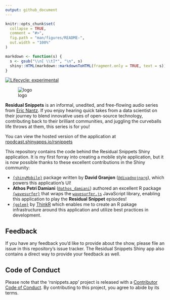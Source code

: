 ```yaml
---
output: github_document
---
```


<!-- README.md is generated from README.Rmd. Please edit that file -->

```r
knitr::opts_chunk$set(
  collapse = TRUE,
  comment = "#>",
  fig.path = "man/figures/README-",
  out.width = "100%"
)

markdown <- function(s) {
  s <- gsub("\\n[ \\t]*", "\n", s)
  shiny::HTML(markdown::markdownToHTML(fragment.only = TRUE, text = s))
}
```

<!-- badges: start -->
[![Lifecycle: experimental](https://img.shields.io/badge/lifecycle-experimental-orange.svg)](https://www.tidyverse.org/lifecycle/#experimental)
<!-- badges: end -->

![logo](https://s3.amazonaws.com/rsnippets.show/residual_snippets_mobile.jpg)

**Residual Snippets** is an informal, unedited, and free-flowing audio series from [Eric Nantz](https://github.com/rpodcast).  If you enjoy hearing quick takes from a data scientist on their journey to blend innovative uses of open-source technology, contributing back to their brilliant communities, and juggling the curveballs life throws at them, this series is for you!

You can view the hosted version of the application at [rpodcast.shinyapps.io/rsnippets](https://rpodcast.shinyapps.io/rsnippets)

This repository contains the code behind the Residual Snippets Shiny application. It is my first forray into creating a mobile style application, but it is now possible thanks to these excellent contributions in the Shiny community:

* [`{shinyMobile}`](https://rinterface.github.io/shinyMobile/index.html) package written by __David Granjon__ ([`@divadnojnarg`](https://twitter.com/divadnojnarg)), which powers this application's UI!
* __Athos Petri Damiani__ ([`@athos_damiani`](https://twitter.com/athos_damiani)) authored an excellent R package [`{wavesurfer}`](https://github.com/Athospd/wavesurfer) that wraps the [`wavesurfer.js`](https://wavesurfer-js.org/) JavaScript library, enabling this application to play the __Residual Snippet__ episodes!
* [`{golem}`](https://thinkr-open.github.io/golem/) by [ThinkR](https://thinkr.fr/) which enables me to create an R pakage infrastructure around this application and utilize best practices in development.

## Feedback

If you have any feedback you'd like to provide about the show, please file an issue in this repository's issue tracker.  The Residual Snippets Shiny app also contains a direct way to provide your feedback as well.

## Code of Conduct

Please note that the 'rsnippets.app' project is released with a [Contributor Code of Conduct](CODE_OF_CONDUCT.md). By contributing to this project, you agree to abide by its terms.
